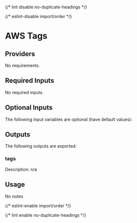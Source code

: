 
{/* lint disable no-duplicate-headings */}

{/* eslint-disable import/order */}
<ModuleHeader name="aws_tags" sourceHref="https://github.com/Panfactum/stack/tree/__PANFACTUM_VERSION_MAIN__/packages/infrastructure/aws_tags" status="stable" type="submodule"/>

# AWS Tags

## Providers

No requirements.

## Required Inputs

No required inputs.

## Optional Inputs

The following input variables are optional (have default values):









## Outputs

The following outputs are exported:

### tags

Description: n/a

## Usage

No notes

{/* eslint-enable import/order */}

{/* lint enable no-duplicate-headings */}
